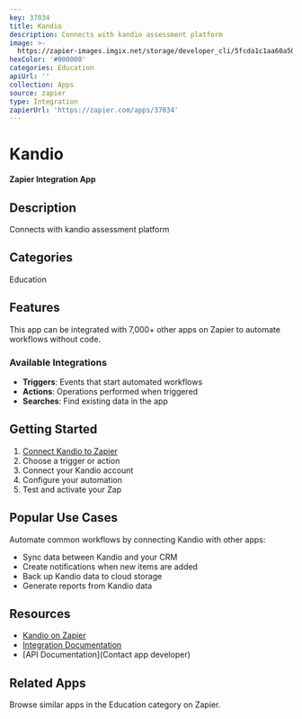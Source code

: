 ```yaml
---
key: 37034
title: Kandio
description: Connects with kandio assessment platform
image: >-
  https://zapier-images.imgix.net/storage/developer_cli/5fcda1c1aa60a507504d305d6ae47b20.png?auto=format%2Ccompress&ixlib=python-3.0.0&q=50
hexColor: '#000000'
categories: Education
apiUrl: ''
collection: Apps
source: zapier
type: Integration
zapierUrl: 'https://zapier.com/apps/37034'
---
```

# Kandio

**Zapier Integration App**

## Description

Connects with kandio assessment platform

## Categories

Education

## Features

This app can be integrated with 7,000+ other apps on Zapier to automate workflows without code.

### Available Integrations

- **Triggers**: Events that start automated workflows
- **Actions**: Operations performed when triggered
- **Searches**: Find existing data in the app

## Getting Started

1. [Connect Kandio to Zapier](https://zapier.com/apps/37034)
2. Choose a trigger or action
3. Connect your Kandio account
4. Configure your automation
5. Test and activate your Zap

## Popular Use Cases

Automate common workflows by connecting Kandio with other apps:

- Sync data between Kandio and your CRM
- Create notifications when new items are added
- Back up Kandio data to cloud storage
- Generate reports from Kandio data

## Resources

- [Kandio on Zapier](https://zapier.com/apps/37034)
- [Integration Documentation](https://zapier.com/apps/37034/integrations)
- [API Documentation](Contact app developer)

## Related Apps

Browse similar apps in the Education category on Zapier.
